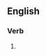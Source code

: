 ==English==

===Verb===
{{head|en|present participle}}

# {{present participle of|reconsign|lang=en|nocat=1}}